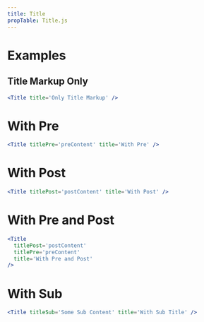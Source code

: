 ```yaml
---
title: Title
propTable: Title.js
---
```


# Examples

## Title Markup Only

```jsx
<Title title='Only Title Markup' />
```

# With Pre

```jsx
<Title titlePre='preContent' title='With Pre' />
```

# With Post

```jsx
<Title titlePost='postContent' title='With Post' />
```

# With Pre and Post

```jsx
<Title
  titlePost='postContent'
  titlePre='preContent'
  title='With Pre and Post'
/>
```

# With Sub

```jsx
<Title titleSub='Some Sub Content' title='With Sub Title' />
```
